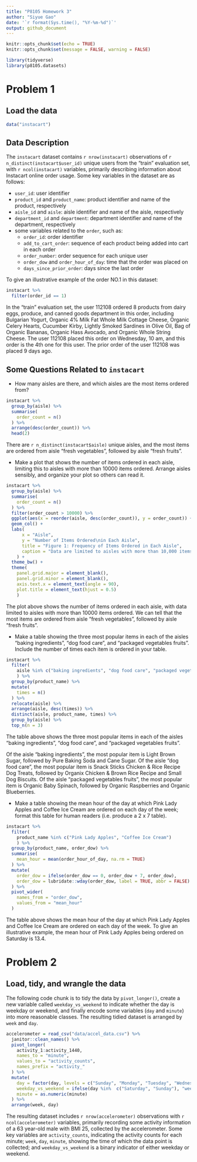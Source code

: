 ```yaml
---
title: "P8105 Homework 3"
author: "Siyue Gao"
date: '`r format(Sys.time(), "%Y-%m-%d")`'
output: github_document
---
```


```r
knitr::opts_chunk$set(echo = TRUE)
knitr::opts_chunk$set(message = FALSE, warning = FALSE)
```

```r
library(tidyverse)
library(p8105.datasets)
```


# Problem 1

## Load the data

```r
data("instacart")
```

## Data Description

The `instacart` dataset contains `r nrow(instacart)` observations of `r n_distinct(instacart$user_id)` unique users from the "train" evaluation set, with `r ncol(instacart)` variables, primarily describing information about Instacart online order usage. Some key variables in the dataset are as follows:

*   `user_id`: user identifier
*   `product_id` and `product_name`: product identifier and name of the product, respectively
*   `aisle_id` and `aisle`: aisle identifier and name of the aisle, respectively
*   `department_id` and `department`: department identifier and name of the department, respectively
*   some variables related to the `order`, such as:
    *   `order_id`: order identifier
    *   `add_to_cart_order`: sequence of each product being added into cart in each order
    *   `order_number`: order sequence for each unique user
    *   `order_dow` and `order_hour_of_day`: time that the order was placed on
    *   `days_since_prior_order`: days since the last order

To give an illustrative example of the order NO.1 in this dataset:

```r
instacart %>% 
  filter(order_id == 1)
```

In the "train" evaluation set, the user 112108 ordered 8 products from dairy eggs, produce, and canned goods department in this order, including Bulgarian Yogurt, Organic 4% Milk Fat Whole Milk Cottage Cheese, Organic Celery Hearts, Cucumber Kirby, Lightly Smoked Sardines in Olive Oil, Bag of Organic Bananas, Organic Hass Avocado, and Organic Whole String Cheese. The user 112108 placed this order on Wednesday, 10 am, and this order is the 4th one for this user. The prior order of the user 112108 was placed 9 days ago.


## Some Questions Related to `instacart`

*   How many aisles are there, and which aisles are the most items ordered from?

```r
instacart %>% 
  group_by(aisle) %>% 
  summarise(
    order_count = n()
  ) %>% 
  arrange(desc(order_count)) %>% 
  head(2)
```

There are `r n_distinct(instacart$aisle)` unique aisles, and the most items are ordered from aisle "fresh vegetables", followed by aisle "fresh fruits".

*   Make a plot that shows the number of items ordered in each aisle, limiting this to aisles with more than 10000 items ordered. Arrange aisles sensibly, and organize your plot so others can read it.

```r
instacart %>% 
  group_by(aisle) %>% 
  summarise(
    order_count = n()
  ) %>% 
  filter(order_count > 10000) %>% 
  ggplot(aes(x = reorder(aisle, desc(order_count)), y = order_count)) +
  geom_col() +
  labs(
      x = "Aisle",
      y = "Number of Items Ordered\nin Each Aisle",
      title = "Figure 1: Frequency of Items Ordered in Each Aisle",
      caption = "Data are limited to aisles with more than 10,000 items ordered."
    ) +
  theme_bw() +
  theme(
    panel.grid.major = element_blank(),
    panel.grid.minor = element_blank(),
    axis.text.x = element_text(angle = 90),
    plot.title = element_text(hjust = 0.5)
    )
```

The plot above shows the number of items ordered in each aisle, with data limited to aisles with more than 10000 items ordered. We can tell that the most items are ordered from aisle "fresh vegetables", followed by aisle "fresh fruits".

*   Make a table showing the three most popular items in each of the aisles “baking ingredients”, “dog food care”, and “packaged vegetables fruits”. Include the number of times each item is ordered in your table.

```r
instacart %>% 
  filter(
    aisle %in% c("baking ingredients", "dog food care", "packaged vegetables fruits")
    ) %>% 
  group_by(product_name) %>% 
  mutate(
    times = n()
  ) %>% 
  relocate(aisle) %>% 
  arrange(aisle, desc(times)) %>% 
  distinct(aisle, product_name, times) %>%
  group_by(aisle) %>% 
  top_n(n = 3)
```

The table above shows the three most popular items in each of the aisles “baking ingredients”, “dog food care”, and “packaged vegetables fruits”.

Of the aisle "baking ingredients", the most popular item is Light Brown Sugar, followed by Pure Baking Soda and Cane Sugar. Of the aisle "dog food care", the most popular item is Snack Sticks Chicken & Rice Recipe Dog Treats, followed by Organix Chicken & Brown Rice Recipe and Small Dog Biscuits. Of the aisle "packaged vegetables fruits", the most popular item is Organic Baby Spinach, followed by Organic Raspberries and Organic Blueberries. 

*   Make a table showing the mean hour of the day at which Pink Lady Apples and Coffee Ice Cream are ordered on each day of the week; format this table for human readers (i.e. produce a 2 x 7 table).

```r
instacart %>% 
  filter(
    product_name %in% c("Pink Lady Apples", "Coffee Ice Cream")
    ) %>% 
  group_by(product_name, order_dow) %>% 
  summarise(
    mean_hour = mean(order_hour_of_day, na.rm = TRUE)
  ) %>% 
  mutate(
    order_dow = ifelse(order_dow == 0, order_dow + 7, order_dow),
    order_dow = lubridate::wday(order_dow, label = TRUE, abbr = FALSE)
  ) %>%
  pivot_wider(
    names_from = "order_dow",
    values_from = "mean_hour"
  )
```

The table above shows the mean hour of the day at which Pink Lady Apples and Coffee Ice Cream are ordered on each day of the week. To give an illustrative example, the mean hour of Pink Lady Apples being ordered on Saturday is 13.4.


# Problem 2

## Load, tidy, and wrangle the data

The following code chunk is to tidy the data by `pivot_longer()`, create a new variable called `weekday_vs_weekend` to indicate whether the day is weekday or weekend, and finally encode some variables (`day` and `minute`) into more reasonable classes. The resulting tidied dataset is arranged by `week` and `day`.

```r
accelerometer = read_csv("data/accel_data.csv") %>% 
  janitor::clean_names() %>% 
  pivot_longer(
    activity_1:activity_1440,
    names_to = "minute",
    values_to = "activity_counts",
    names_prefix = "activity_"
  ) %>% 
  mutate(
    day = factor(day, levels = c("Sunday", "Monday", "Tuesday", "Wednesday", "Thursday", "Friday", "Saturday")),
    weekday_vs_weekend = ifelse(day %in%  c("Saturday", "Sunday"), "weekend", "weekday"),
    minute = as.numeric(minute)
  ) %>% 
  arrange(week, day)
```

The resulting dataset includes `r nrow(accelerometer)` observations with `r ncol(accelerometer)` variables, primarily recording some activity information of a 63 year-old male with BMI 25, collected by the accelerometer. Some key variables are `activity_counts`, indicating the activity counts for each minute; `week`, `day`, `minute`, showing the time of which the data point is collected; and `weekday_vs_weekend` is a binary indicator of either weekday or weekend.

